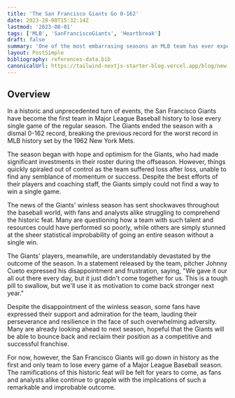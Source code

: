 ```yaml
---
title: 'The San Francisco Giants Go 0-162'
date: 2023-28-08T15:32:14Z
lastmod: '2023-08-01'
tags: ['MLB', 'SanFranciscoGiants', 'Heartbreak']
draft: false
summary: 'One of the most embarrasing seasons an MLB team has ever experienced.'
layout: PostSimple
bibliography: references-data.bib
canonicalUrl: https://tailwind-nextjs-starter-blog.vercel.app/blog/new-features-in-v1/
---
```


## Overview

In a historic and unprecedented turn of events, the San Francisco Giants have become the first team in Major League Baseball history to lose every single game of the regular season. The Giants ended the season with a dismal 0-162 record, breaking the previous record for the worst record in MLB history set by the 1962 New York Mets.

The season began with hope and optimism for the Giants, who had made significant investments in their roster during the offseason. However, things quickly spiraled out of control as the team suffered loss after loss, unable to find any semblance of momentum or success. Despite the best efforts of their players and coaching staff, the Giants simply could not find a way to win a single game.

The news of the Giants' winless season has sent shockwaves throughout the baseball world, with fans and analysts alike struggling to comprehend the historic feat. Many are questioning how a team with such talent and resources could have performed so poorly, while others are simply stunned at the sheer statistical improbability of going an entire season without a single win.

The Giants' players, meanwhile, are understandably devastated by the outcome of the season. In a statement released by the team, pitcher Johnny Cueto expressed his disappointment and frustration, saying, "We gave it our all out there every day, but it just didn't come together for us. This is a tough pill to swallow, but we'll use it as motivation to come back stronger next year."

Despite the disappointment of the winless season, some fans have expressed their support and admiration for the team, lauding their perseverance and resilience in the face of such overwhelming adversity. Many are already looking ahead to next season, hopeful that the Giants will be able to bounce back and reclaim their position as a competitive and successful franchise.

For now, however, the San Francisco Giants will go down in history as the first and only team to lose every game of a Major League Baseball season. The ramifications of this historic feat will be felt for years to come, as fans and analysts alike continue to grapple with the implications of such a remarkable and improbable outcome.

```

```
